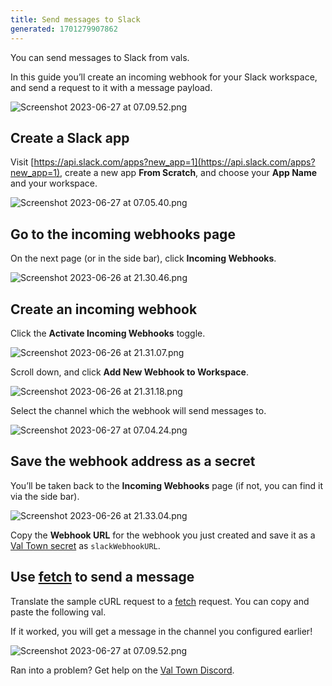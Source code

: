 ```yaml
---
title: Send messages to Slack
generated: 1701279907862
---
```



You can send messages to Slack from vals.

In this guide you’ll create an incoming webhook for your Slack workspace, and
send a request to it with a message payload.

![Screenshot 2023-06-27 at 07.09.52.png](./send-messages-to-slack/screenshot_2023-06-27_at_070952.png)

## Create a Slack app

Visit
[https://api.slack.com/apps?new_app=1](https://api.slack.com/apps?new_app=1),
create a new app **From Scratch**, and choose your **App Name** and your
workspace.

![Screenshot 2023-06-27 at 07.05.40.png](./send-messages-to-slack/screenshot_2023-06-27_at_070540.png)

## Go to the incoming webhooks page

On the next page (or in the side bar), click **Incoming Webhooks**.

![Screenshot 2023-06-26 at 21.30.46.png](./send-messages-to-slack/screenshot_2023-06-26_at_213046.png)

## Create an incoming webhook

Click the **Activate Incoming Webhooks** toggle.

![Screenshot 2023-06-26 at 21.31.07.png](./send-messages-to-slack/screenshot_2023-06-26_at_213107.png)

Scroll down, and click **Add New Webhook to Workspace**.

![Screenshot 2023-06-26 at 21.31.18.png](./send-messages-to-slack/screenshot_2023-06-26_at_213118.png)

Select the channel which the webhook will send messages to.

![Screenshot 2023-06-27 at 07.04.24.png](./send-messages-to-slack/screenshot_2023-06-27_at_070424.png)

## Save the webhook address as a secret

You’ll be taken back to the **Incoming Webhooks** page (if not, you can find
it via the side bar).

![Screenshot 2023-06-26 at 21.33.04.png](./send-messages-to-slack/screenshot_2023-06-26_at_213304.png)

Copy the **Webhook URL** for the webhook you just created and save it as a
[Val Town secret](https://www.val.town/settings/secrets) as `slackWebhookURL`.

## Use [fetch](https://developer.mozilla.org/en-US/docs/Web/API/Fetch_API) to send a message

Translate the sample cURL request to a
[fetch](https://developer.mozilla.org/en-US/docs/Web/API/Fetch_API) request. You
can copy and paste the following val.

<Val url="https://www.val.town/embed/vtdocs.slackWebHookMessageExample" />

If it worked, you will get a message in the channel you configured earlier!

![Screenshot 2023-06-27 at 07.09.52.png](./send-messages-to-slack/screenshot_2023-06-27_at_070952-1.png)

Ran into a problem? Get help on the
[Val Town Discord](https://discord.gg/dHv45uN5RY).

